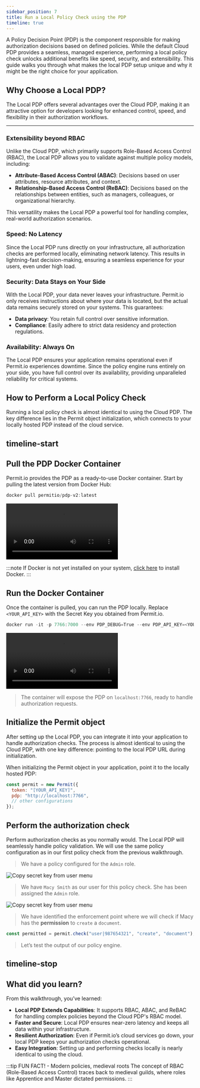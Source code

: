 ```yaml
---
sidebar_position: 7
title: Run a Local Policy Check using the PDP
timeline: true
---
```


<p className="intro-paragraph">A Policy Decision Point (PDP) is the component responsible for making authorization decisions based on defined policies. While the
default Cloud PDP provides a seamless, managed experience, performing a local policy check unlocks additional benefits like speed,
security, and extensibility. This guide walks you through what makes the local PDP setup unique and why it might be the right choice
for your application. </p>


## Why Choose a Local PDP?

The Local PDP offers several advantages over the Cloud PDP, making it an attractive option for developers looking for enhanced
control, speed, and flexibility in their authorization workflows.

---

### Extensibility beyond RBAC

Unlike the Cloud PDP, which primarily supports Role-Based Access Control (RBAC), the Local PDP allows you to validate against multiple
policy models, including:

- **Attribute-Based Access Control (ABAC)**: Decisions based on user attributes, resource attributes, and context.
- **Relationship-Based Access Control (ReBAC)**: Decisions based on the relationships between entities, such as managers, colleagues,
  or organizational hierarchy.

This versatility makes the Local PDP a powerful tool for handling complex, real-world authorization scenarios.

### Speed: No Latency

Since the Local PDP runs directly on your infrastructure, all authorization checks are performed locally, eliminating network latency.
This results in lightning-fast decision-making, ensuring a seamless experience for your users, even under high load.

### Security: Data Stays on Your Side

With the Local PDP, your data never leaves your infrastructure. Permit.io only receives instructions about where your data is located,
but the actual data remains securely stored on your systems. This guarantees:

- **Data privacy**: You retain full control over sensitive information.
- **Compliance**: Easily adhere to strict data residency and protection regulations.

### Availability: Always On

The Local PDP ensures your application remains operational even if Permit.io experiences downtime. Since the policy engine runs
entirely on your side, you have full control over its availability, providing unparalleled reliability for critical systems.

## How to Perform a Local Policy Check

Running a local policy check is almost identical to using the Cloud PDP. The key difference lies in the Permit object initialization,
which connects to your locally hosted PDP instead of the cloud service.

## timeline-start

## Pull the PDP Docker Container

Permit.io provides the PDP as a ready-to-use Docker container. Start by pulling the latest version from Docker Hub:

```js
docker pull permitio/pdp-v2:latest
```

<video controls autoPlay loop>
  <source src={pullPDP} />
</video>

:::note
If Docker is not yet installed on your system, [click here](https://docs.docker.com/get-started/get-docker/) to install Docker.
:::

## Run the Docker Container

Once the container is pulled, you can run the PDP locally. Replace `<YOUR_API_KEY>` with the Secret Key you obtained from Permit.io.

```js
docker run -it -p 7766:7000 --env PDP_DEBUG=True --env PDP_API_KEY=<YOUR_API_KEY> permitio/pdp-v2:latest
```

<video controls autoPlay loop>
  <source src={runPDP} />
</video>

> The container will expose the PDP on `localhost:7766`, ready to handle authorization requests.

## Initialize the Permit object

After setting up the Local PDP, you can integrate it into your application to handle authorization checks. The process is almost
identical to using the Cloud PDP, with one key difference: pointing to the local PDP URL during initialization.

When initializing the Permit object in your application, point it to the locally hosted PDP:

```js
const permit = new Permit({
  token: "[YOUR_API_KEY]",
  pdp: "http://localhost:7766",
  // other configurations
});
```

## Perform the authorization check

Perform authorization checks as you normally would. The Local PDP will seamlessly handle policy validation. We will use the same
policy configuration as in our first policy check from the previous walkthrough.

> We have a policy configured for the `Admin` role.

<img
  src="/img/updated/walkthroughs/first-policy-check/basic-policy.png"
  alt="Copy secret key from user menu"
  data-zoomable
/>

> We have `Macy Smith` as our user for this policy check. She has been assigned the `Admin` role.

<img
  src="/img/updated/walkthroughs/first-policy-check/user-directory.png"
  alt="Copy secret key from user menu"
  data-zoomable
/>

> We have identified the enforcement point where we will check if Macy has the **permission** to `create` a `document`.

```js
const permitted = permit.check("user|987654321", "create", "document");
```

> Let’s test the output of our policy engine.

## timeline-stop

## What did you learn?

From this walkthrough, you’ve learned:

- **Local PDP Extends Capabilities**: It supports RBAC, ABAC, and ReBAC for handling complex policies beyond the Cloud PDP's RBAC model.
- **Faster and Secure**: Local PDP ensures near-zero latency and keeps all data within your infrastructure.
- **Resilient Authorization**: Even if Permit.io’s cloud services go down, your local PDP keeps your authorization checks operational.
- **Easy Integration**: Setting up and performing checks locally is nearly identical to using the cloud.

:::tip FUN FACT! - Modern policies, medieval roots
The concept of RBAC (Role-Based Access Control) traces back to medieval guilds, where roles like Apprentice and Master dictated
permissions.
:::
